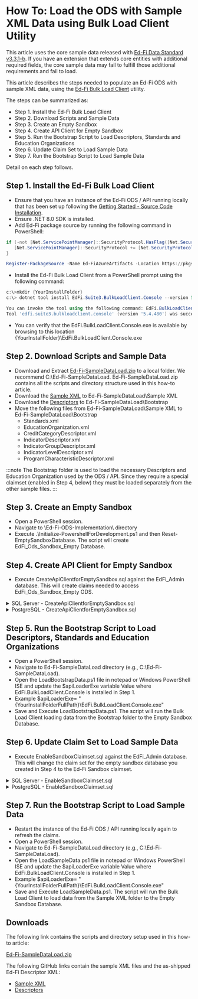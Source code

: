 # How To: Load the ODS with Sample XML Data using Bulk Load Client Utility

This article uses the core sample data released with [Ed-Fi Data Standard v3.3.1-b](https://edfi.atlassian.net/wiki/display/EFDS33/Ed-Fi+Data+Standard+v3.3). If you have an extension that extends core entities with additional required
fields, the core sample data may fail to fulfill those additional requirements
and fail to load.

This article describes the steps needed to populate an Ed-Fi ODS with sample XML
data, using the [Ed-Fi Bulk Load Client](https://edfi.atlassian.net/wiki/spaces/ODSAPIS3V54/pages/22774385/Bulk+Load+Client+Utility) utility.

The steps can be summarized as:

* Step 1. Install the Ed-Fi Bulk Load Client
* Step 2. Download Scripts and Sample Data
* Step 3. Create an Empty Sandbox
* Step 4. Create API Client for Empty Sandbox
* Step 5. Run the Bootstrap Script to Load Descriptors, Standards and Education Organizations
* Step 6. Update Claim Set to Load Sample Data
* Step 7. Run the Bootstrap Script to Load Sample Data

Detail on each step follows.

## Step 1. Install the Ed-Fi Bulk Load Client

* Ensure that you have an instance of the Ed-Fi ODS / API running locally that has been set up following the [Getting Started - Source Code Installation](../getting-started/source-code-installation/readme.md).
* Ensure .NET 8.0 SDK is installed.
* Add Ed-Fi package source by running the following command in PowerShell:

```powershell
if (-not [Net.ServicePointManager]::SecurityProtocol.HasFlag([Net.SecurityProtocolType]::Tls12)) {
   [Net.ServicePointManager]::SecurityProtocol += [Net.SecurityProtocolType]::Tls12
}

Register-PackageSource -Name Ed-FiAzureArtifacts -Location https://pkgs.dev.azure.com/ed-fi-alliance/Ed-Fi-Alliance-OSS/_packaging/EdFi/nuget/v3/index.json -ProviderName NuGet
```

* Install the Ed-Fi Bulk Load Client from a PowerShell prompt using the following command:

```powershell
c:\>mkdir {YourInstallFolder}
c:\> dotnet tool install EdFi.Suite3.BulkLoadClient.Console --version 5.4.480 --tool-path {YourInstallFolder}

You can invoke the tool using the following command: EdFi.BulkLoadClient.Console
Tool 'edfi.suite3.bulkloadclient.console' (version '5.4.480') was successfully installed.
```

* You can verify that the EdFi.BulkLoadClient.Console.exe is available by browsing to this location {YourInstallFolder}\EdFi.BulkLoadClient.Console.exe

## Step 2. Download Scripts and Sample Data

* Download and Extract [Ed-Fi-SampleDataLoad.zip](https://edfi.atlassian.net/wiki/download/attachments/22774827/Ed-Fi-SampleDataLoad.zip?version=1&modificationDate=1641861363417&cacheVersion=1&api=v2) to a local folder. We recommend C:\Ed-Fi-SampleDataLoad. Ed-Fi-SampleDataLoad.zip contains all the scripts and directory structure used in this how-to article.
* Download the [Sample XML](https://github.com/Ed-Fi-Alliance-OSS/Ed-Fi-Standard/tree/v3.3.1-b/Samples/Sample%20XML) to Ed-Fi-SampleDataLoad\Sample XML
* Download the [Descriptors](https://github.com/Ed-Fi-Alliance-OSS/Ed-Fi-Standard/tree/v3.3.1-b/Descriptors) to Ed-Fi-SampleDataLoad\Bootstrap
* Move the following files from Ed-Fi-SampleDataLoad\Sample XML to Ed-Fi-SampleDataLoad\Bootstrap
  * Standards.xml
  * EducationOrganization.xml
  * CreditCategoryDescriptor.xml
  * IndicatorDescriptor.xml
  * IndicatorGroupDescriptor.xml
  * IndicatorLevelDescriptor.xml
  * ProgramCharacteristicDescriptor.xml

:::note
The Bootstrap folder is used to load the necessary Descriptors and Education
Organization used by the ODS / API. Since they require a special claimset (enabled
in Step 4, below) they must be loaded separately from the other sample files.
:::

## Step 3. Create an Empty Sandbox

* Open a PowerShell session.
* Navigate to \Ed-Fi-ODS-Implementation\ directory
* Execute .\Initialize-PowershellForDevelopment.ps1 and then Reset-EmptySandboxDatabase.
The script will create EdFi_Ods_Sandbox_Empty Database.

## Step 4. Create API Client for Empty Sandbox

* Execute CreateApiClientforEmptySandbox.sql against the EdFi_Admin database. This will create claims needed to access EdFi_Ods_Sandbox_Empty ODS.

<details>
<summary>SQL Server - CreateApiClientforEmptySandbox.sql</summary>

```sql
DECLARE @VendorName nvarchar(150) = 'Empty Test Vendor'
DECLARE @NamespacePrefix nvarchar (255) = 'uri://ed-fi.org'
DECLARE @NamespacePrefixEdu nvarchar (255) = 'uri://gbisd.edu'
DECLARE @UserFullName varchar(150) = 'Empty Test User'
DECLARE @UserEmailAddress varchar(150) = 'EmptyTestUser@test.com'
DECLARE @ApplicationName varchar(150) = 'Default Sandbox Application Empty'

DECLARE @vendorId INT

-- Update if vendor already exists
UPDATE [dbo].[Vendors]
SET [VendorName] = @VendorName
WHERE [VendorName] = @VendorName

-- Create vendor if it does not exist
IF (NOT EXISTS (SELECT * FROM [dbo].[Vendors] WHERE [VendorName] = @VendorName))
BEGIN
    INSERT [dbo].[Vendors] ([VendorName])
    VALUES (@VendorName)
END

SELECT @vendorId = [VendorId] FROM [dbo].[Vendors] WHERE [VendorName] = @VendorName

DECLARE @userId INT

-- Update if user already exists
UPDATE [dbo].[Users]
SET [FullName] = @UserFullName
    ,[Email] = @UserEmailAddress
    ,[Vendor_VendorId] = @vendorId
WHERE [Email] = @UserEmailAddress

-- Create user if it does not exist
IF (NOT EXISTS (SELECT * FROM [dbo].[Users] WHERE [Email] = @UserEmailAddress))
BEGIN
    INSERT [dbo].[Users] ([FullName]
        ,[Email]
        ,[Vendor_VendorId])
    VALUES (@UserFullName
        ,@UserEmailAddress
        ,@vendorId)
END

SELECT @userId = [UserId] FROM [dbo].[Users] WHERE [Email] = @UserEmailAddress

DECLARE @applicationId INT

-- Create application if it does not exist
IF (NOT EXISTS (SELECT * FROM [dbo].[Applications] WHERE [ApplicationName] = @ApplicationName))
BEGIN
    INSERT [dbo].[Applications] ([ApplicationName]
        ,[OdsInstance]
        ,[OperationalContextUri]
        ,[ClaimSetName]
        ,[IsEnabled])
    VALUES (@ApplicationName
        ,'Ods_Sandbox_Empty'
        ,NULL
        ,'Bootstrap Descriptors and EdOrgs'
        ,1)
END

SELECT @applicationId = [ApplicationId] FROM [dbo].[Applications] WHERE [ApplicationName] = @ApplicationName

-- Update existing application data
IF (EXISTS (SELECT * FROM [dbo].[ApplicationEducationOrganizations] WHERE [Application_ApplicationId] = @applicationId))
BEGIN
    DELETE [dbo].[ApplicationEducationOrganizations]
    WHERE [Application_ApplicationId] = @applicationId
END

-- Create application profiles
IF (NOT EXISTS (SELECT * FROM [dbo].[ApplicationProfiles] WHERE [Application_ApplicationId] = @applicationId AND [ProfileName] = 'Test Profile'))
BEGIN
    INSERT [dbo].[ApplicationProfiles] ([Application_ApplicationId]
        ,[ProfileName])
    VALUES (@applicationId
        ,'Test Profile')
END

-- Create API client
DECLARE @Key nvarchar(50) = LOWER(CONVERT(nvarchar(50), NEWID()))
DECLARE @Secret nvarchar(100) = UPPER(CONVERT(nvarchar(50), NEWID()))
DECLARE @apiClientId INT

-- Update if one exists for the application
UPDATE [dbo].[ApiClients]
SET [Name] = 'Default Sandbox Client Empty'
    ,[ApplicationId] = @applicationId
    ,[UseSandbox] = 1
    ,[SandboxType] = 0
WHERE [ApplicationId] = @applicationId

-- Create if one does not exist for the application
IF (NOT EXISTS (SELECT * FROM [dbo].[ApiClients] WHERE [ApplicationId] = @applicationId))
BEGIN
    INSERT [dbo].[ApiClients] ([Key]
        ,[Secret]
        ,[Name]
        ,[ApplicationId]
        ,[UseSandbox]
        ,[SandboxType])
    VALUES (@Key
        ,@Secret
        ,'Default Sandbox Client Empty'
        ,@applicationId
        ,1
        ,0)
END

-- Get existing or created api client id
SELECT @apiClientId = [ApiClientId] FROM [dbo].[ApiClients] WHERE [ApplicationId] = @applicationId

-- Update api client secret if it already exists
UPDATE [dbo].[ClientAccessTokens]
SET [ApiKey] = @Key
    ,[Secret] = @Secret
    ,[Expiration] = DATEADD(DAY, 365, GETDATE())
WHERE [ApiClient_ApiClientId] = @apiClientId

IF (NOT EXISTS (SELECT * FROM [dbo].[ClientAccessTokens] WHERE [ApiClient_ApiClientId] = @apiClientId))
BEGIN
    INSERT [dbo].[ClientAccessTokens] ([ApiKey]
        ,[Secret]
        ,[Expiration]
        ,[SortOrder]
        ,[IsRefreshToken]
        ,[ApiClient_ApiClientId])
    VALUES (@Key
        ,@Secret
        ,DATEADD(DAY, 365, GETDATE())
        ,1
        ,0
        ,@apiClientId)
END

-- Create namespace if it doesn't exist
IF (NOT EXISTS (SELECT * FROM [dbo].[ClientAppNamespaces] WHERE [ApiClient_ApiClientId] = @apiClientId AND [NamespacePrefix] = @NamespacePrefix))
BEGIN
    INSERT [dbo].[ClientAppNamespaces] ([ApiClient_ApiClientId]
        ,[NamespacePrefix])
    VALUES (@apiClientId
        ,@NamespacePrefix)
END

-- Create namespace if it doesn't exist
IF (NOT EXISTS (SELECT * FROM [dbo].[ClientAppNamespaces] WHERE [ApiClient_ApiClientId] = @apiClientId AND [NamespacePrefix] = @NamespacePrefixEdu))
BEGIN
    INSERT [dbo].[ClientAppNamespaces] ([ApiClient_ApiClientId]
        ,[NamespacePrefix])
    VALUES (@apiClientId
        ,@NamespacePrefixEdu)
END

-- Output key and secret
PRINT 'Key: ' + @Key
PRINT 'Secret: ' + @Secret
GO
```
</details>

<details>
<summary>PostgreSQL - CreateApiClientforEmptySandbox.sql</summary>

```sql
DO $$
DECLARE 
  vendor_name varchar(150) := 'Empty Test Vendor';
  namespace_prefix varchar(255) = 'uri://ed-fi.org';
  namespace_prefix_edu varchar(255) = 'uri://gbisd.edu';
  user_full_name varchar(150) = 'Local Test User';
  user_email_address varchar(150) = 'EmptyTestUser@test.com';
  application_name varchar(150) = 'Default Sandbox Application Empty';
  
  vendor_id int;
  user_id int;
  application_id int;
  key varchar(50) = lower(cast(gen_random_uuid() as varchar(50)));
  secret varchar(100) = upper(cast(gen_random_uuid() as varchar(50)));
  api_client_id int;

BEGIN
    -- Update if vendor already exists
    UPDATE dbo.Vendors
    SET VendorName = vendor_name
    WHERE VendorName = vendor_name;

    -- Create vendor if it does not exist
    IF (NOT EXISTS (SELECT * FROM dbo.Vendors WHERE VendorName = vendor_name)) THEN
        INSERT INTO dbo.Vendors (VendorName)
        VALUES (vendor_name);
    END IF;
    
    SELECT VendorId INTO vendor_id FROM dbo.Vendors WHERE VendorName = vendor_name;
    
    -- Update if user already exists
    UPDATE dbo.Users
    SET FullName = user_full_name,
        Email = user_email_address,
        Vendor_VendorId = vendor_id
    WHERE Email = user_email_address;
    
    -- Create user if it does not exist
    IF (NOT EXISTS (SELECT * FROM dbo.Users WHERE Email = user_email_address)) THEN
        INSERT INTO dbo.Users (FullName, Email, Vendor_VendorId)
        VALUES (user_full_name, user_email_address, vendor_id);
    END IF;
    
    SELECT UserId INTO user_id FROM dbo.Users WHERE Email = user_email_address;
    
    -- Create application if it does not exist
    IF (NOT EXISTS (SELECT * FROM dbo.Applications WHERE ApplicationName = application_name)) THEN
        INSERT INTO dbo.Applications (ApplicationName, OdsInstance, OperationalContextUri, ClaimSetName, IsEnabled)
        VALUES (application_name, 'Ods_Sandbox_Empty', NULL, 'Bootstrap Descriptors and EdOrgs', true);
    END IF;
    
    SELECT ApplicationId INTO application_id FROM dbo.Applications WHERE ApplicationName = application_name;
    
    -- Update existing application data
    IF (EXISTS (SELECT * FROM dbo.ApplicationEducationOrganizations WHERE Application_ApplicationId = application_id)) THEN
        DELETE FROM dbo.ApplicationEducationOrganizations
        WHERE Application_ApplicationId = application_id;
    END IF;
    
    -- Create application profiles
    IF (NOT EXISTS (SELECT * FROM dbo.ApplicationProfiles WHERE Application_ApplicationId = application_id AND ProfileName = 'Test Profile')) THEN
        INSERT INTO dbo.ApplicationProfiles (Application_ApplicationId, ProfileName)
        VALUES (application_id, 'Test Profile');
    END IF;
    
    -- Update if one exists for the application
    UPDATE dbo.ApiClients
    SET Name = 'Default Sandbox Client Empty',
        ApplicationId = application_id,
        UseSandbox = true,
        SandboxType = 0
    WHERE ApplicationId = application_id;
    
    -- Create if one does not exist for the application
    IF (NOT EXISTS (SELECT * FROM dbo.ApiClients WHERE ApplicationId = application_id)) THEN
        INSERT INTO dbo.ApiClients (Key, Secret, Name, ApplicationId, UseSandbox, SandboxType)
        VALUES (key, secret, 'Default Sandbox Client Empty', application_id, true, 0);
    END IF;
    
    -- Get existing or created api client id
    SELECT ApiClientId INTO api_client_id FROM dbo.ApiClients WHERE ApplicationId = application_id;
    
    -- Update api client secret if it already exists
    UPDATE dbo.ClientAccessTokens
    SET ApiKey = key,
        Secret = secret,
        Expiration = NOW() + INTERVAL '365 days'
    WHERE ApiClient_ApiClientId = api_client_id;
    
    IF (NOT EXISTS (SELECT * FROM dbo.ClientAccessTokens WHERE ApiClient_ApiClientId = api_client_id)) THEN
        INSERT INTO dbo.ClientAccessTokens (ApiKey, Secret, Expiration, SortOrder, IsRefreshToken, ApiClient_ApiClientId)
        VALUES (key, secret, NOW() + INTERVAL '365 days', 1, false, api_client_id);
    END IF;
    
    -- Create namespace if it doesn't exist
    IF (NOT EXISTS (SELECT * FROM dbo.ClientAppNamespaces WHERE ApiClient_ApiClientId = api_client_id AND NamespacePrefix = namespace_prefix)) THEN
        INSERT INTO dbo.ClientAppNamespaces (ApiClient_ApiClientId, NamespacePrefix)
        VALUES (api_client_id, namespace_prefix);
    END IF;
    
    -- Create namespace if it doesn't exist
    IF (NOT EXISTS (SELECT * FROM dbo.ClientAppNamespaces WHERE ApiClient_ApiClientId = api_client_id AND NamespacePrefix = namespace_prefix_edu)) THEN
        INSERT INTO dbo.ClientAppNamespaces (ApiClient_ApiClientId, NamespacePrefix)
        VALUES (api_client_id, namespace_prefix_edu);
    END IF;
    
    -- Output key and secret
    RAISE NOTICE 'Key: %', key;
    RAISE NOTICE 'Secret: %', secret;
END $$;
```
</details>

## Step 5. Run the Bootstrap Script to Load Descriptors, Standards and Education Organizations

* Open a PowerShell session.
* Navigate to Ed-Fi-SampleDataLoad directory (e.g., C:\Ed-Fi-SampleDataLoad).
* Open the LoadBootstrapData.ps1 file in notepad or Windows PowerShell ISE and update the $apiLoaderExe variable
Value where EdFi.BulkLoadClient.Console is installed in Step 1.
* Example $apiLoaderExe= "{YourInstallFolderFullPath}\EdFi.BulkLoadClient.Console.exe"
* Save and Execute LoadBootstrapData.ps1.
The script will run the Bulk Load Client loading data from the Bootstrap folder
to the Empty Sandbox Database.

## Step 6. Update Claim Set to Load Sample Data

* Execute EnableSandboxClaimset.sql against the EdFi_Admin database. This will change the claim set for the empty sandbox database you created in
Step 4 to the Ed-Fi Sandbox claimset.

<details>
<summary>SQL Server - EnableSandboxClaimset.sql</summary>

```sql
UPDATE [dbo].[Applications]
SET [ClaimSetName] = 'Ed-Fi Sandbox'
WHERE [ApplicationName] = 'Default Sandbox Application Empty'
GO
```
</details>

<details>
<summary>PostgreSQL - EnableSandboxClaimset.sql</summary>

```sql
UPDATE dbo.Applications 
SET ClaimSetName = 'Ed-Fi Sandbox' 
WHERE ApplicationName = 'Default Sandbox Application Empty';
```
</details>

## Step 7. Run the Bootstrap Script to Load Sample Data

* Restart the instance of the Ed-Fi ODS / API running locally again to refresh the
claims.
* Open a PowerShell session.
* Navigate to Ed-Fi-SampleDataLoad directory (e.g., C:\Ed-Fi-SampleDataLoad).
* Open the LoadSampleData.ps1 file in notepad or Windows PowerShell ISE and update the $apiLoaderExe variable
Value where EdFi.BulkLoadClient.Console is installed in Step 1.
* Example $apiLoaderExe= "{YourInstallFolderFullPath}\EdFi.BulkLoadClient.Console.exe"
* Save and Execute LoadSampleData.ps1.
The script will run the Bulk Load Client to load data from the Sample XML folder
to the Empty Sandbox Database.

## Downloads
The following link contains the scripts and directory setup used in this how-to article:

[Ed-Fi-SampleDataLoad.zip](https://edfi.atlassian.net/wiki/download/attachments/22774827/Ed-Fi-SampleDataLoad.zip?version=1&modificationDate=1641861363417&cacheVersion=1&api=v2)

The following GitHub links contain the sample XML files and the as-shipped Ed-Fi
Descriptor XML:

* [Sample XML](https://github.com/Ed-Fi-Alliance-OSS/Ed-Fi-Standard/tree/v3.3.1-b/Samples/Sample%20XML)
* [Descriptors](https://github.com/Ed-Fi-Alliance-OSS/Ed-Fi-Standard/tree/v3.3.1-b/Descriptors)
